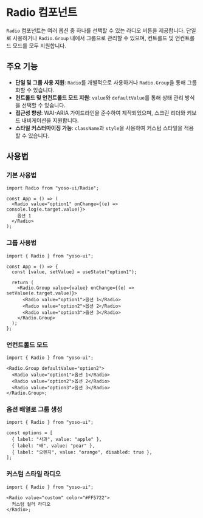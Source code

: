 
<Meta title="Components/Radio" component={Radio} />

# Radio 컴포넌트

`Radio` 컴포넌트는 여러 옵션 중 하나를 선택할 수 있는 라디오 버튼을 제공합니다. 단일로 사용하거나 `Radio.Group` 내에서 그룹으로 관리할 수 있으며, 컨트롤드 및 언컨트롤드 모드를 모두 지원합니다.

## 주요 기능

- **단일 및 그룹 사용 지원**: `Radio`를 개별적으로 사용하거나 `Radio.Group`을 통해 그룹화할 수 있습니다.
- **컨트롤드 및 언컨트롤드 모드 지원**: `value`와 `defaultValue`를 통해 상태 관리 방식을 선택할 수 있습니다.
- **접근성 향상**: WAI-ARIA 가이드라인을 준수하여 제작되었으며, 스크린 리더와 키보드 내비게이션을 지원합니다.
- **스타일 커스터마이징 가능**: `className`과 `style`을 사용하여 커스텀 스타일을 적용할 수 있습니다.

## 사용법

### 기본 사용법

```tsx
import Radio from "yoso-ui/Radio";

const App = () => (
  <Radio value="option1" onChange={(e) => console.log(e.target.value)}>
    옵션 1
  </Radio>
);
```

<Canvas of={RadioStories.Default} />
<Controls of={RadioStories.Default} />

### 그룹 사용법

```tsx
import { Radio } from "yoso-ui";

const App = () => {
  const [value, setValue] = useState("option1");

  return (
    <Radio.Group value={value} onChange={(e) => setValue(e.target.value)}>
      <Radio value="option1">옵션 1</Radio>
      <Radio value="option2">옵션 2</Radio>
      <Radio value="option3">옵션 3</Radio>
    </Radio.Group>
  );
};
```

<Canvas of={RadioStories.RadioGroupExample} />

### 언컨트롤드 모드

```tsx
import { Radio } from "yoso-ui";

<Radio.Group defaultValue="option2">
  <Radio value="option1">옵션 1</Radio>
  <Radio value="option2">옵션 2</Radio>
  <Radio value="option3">옵션 3</Radio>
</Radio.Group>;
```

<Canvas of={RadioStories.UncontrolledRadioGroup} />

### 옵션 배열로 그룹 생성

```tsx
import { Radio } from "yoso-ui";

const options = [
  { label: "사과", value: "apple" },
  { label: "배", value: "pear" },
  { label: "오렌지", value: "orange", disabled: true },
];
```

<Canvas of={RadioStories.RadioGroupWithOptions} />

### 커스텀 스타일 라디오

```tsx
import { Radio } from "yoso-ui";

<Radio value="custom" color="#FF5722">
  커스텀 컬러 라디오
</Radio>;
```

<Canvas of={RadioStories.CustomStyledRadio} />

